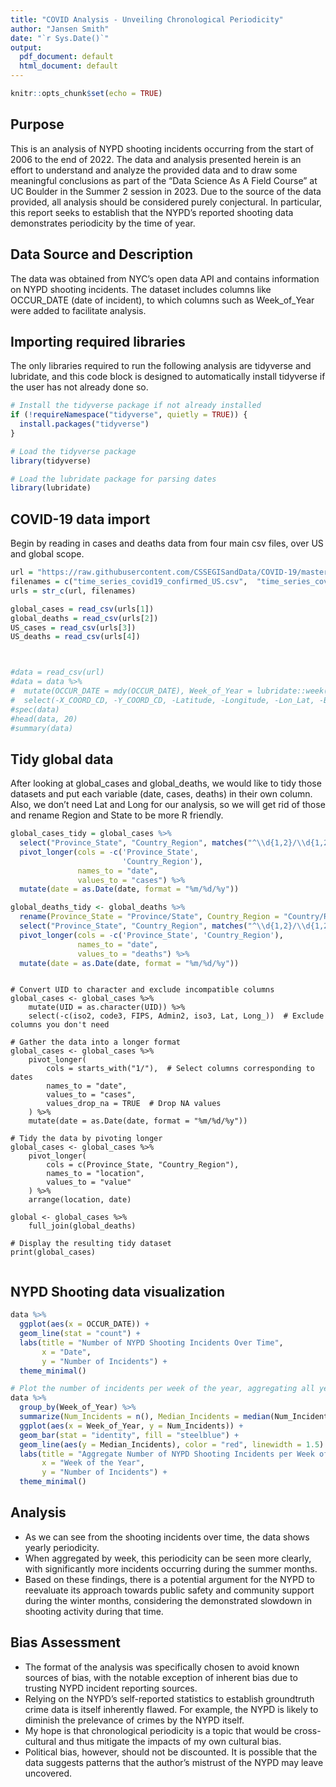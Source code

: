 ```yaml
---
title: "COVID Analysis - Unveiling Chronological Periodicity"
author: "Jansen Smith"
date: "`r Sys.Date()`"
output:
  pdf_document: default
  html_document: default
---
```


```r
knitr::opts_chunk$set(echo = TRUE)
```

## Purpose

This is an analysis of NYPD shooting incidents occurring from the start of 2006 to the end of 2022. The data and analysis presented herein is an effort to understand and analyze the provided data and to draw some meaningful conclusions as part of the “Data Science As A Field Course” at UC Boulder in the Summer 2 session in 2023.
Due to the source of the data provided, all analysis should be considered purely conjectural.
In particular, this report seeks to establish that the NYPD's reported shooting data demonstrates periodicity by the time of year.

## Data Source and Description

The data was obtained from NYC's open data API and contains information on NYPD shooting incidents. The dataset includes columns like OCCUR_DATE (date of incident), to which columns such as Week_of_Year were added to facilitate analysis.


## Importing required libraries
The only libraries required to run the following analysis are tidyverse and lubridate, and this code block is designed to automatically install tidyverse if the user has not already done so.

```r
# Install the tidyverse package if not already installed
if (!requireNamespace("tidyverse", quietly = TRUE)) {
  install.packages("tidyverse")
}

# Load the tidyverse package
library(tidyverse)

# Load the lubridate package for parsing dates
library(lubridate)
```

## COVID-19 data import

Begin by reading in cases and deaths data from four main csv files, over US and global scope.

```r
url = "https://raw.githubusercontent.com/CSSEGISandData/COVID-19/master/csse_covid_19_data/csse_covid_19_time_series/"
filenames = c("time_series_covid19_confirmed_US.csv",  "time_series_covid19_confirmed_global.csv", "time_series_covid19_deaths_US.csv",  "time_series_covid19_deaths_global.csv")
urls = str_c(url, filenames)

global_cases = read_csv(urls[1])
global_deaths = read_csv(urls[2])
US_cases = read_csv(urls[3])
US_deaths = read_csv(urls[4])



#data = read_csv(url)
#data = data %>%
#  mutate(OCCUR_DATE = mdy(OCCUR_DATE), Week_of_Year = lubridate::week(OCCUR_DATE)) %>%
#  select(-X_COORD_CD, -Y_COORD_CD, -Latitude, -Longitude, -Lon_Lat, -BORO, -LOC_OF_OCCUR_DESC, -PRECINCT, -JURISDICTION_CODE, -LOC_CLASSFCTN_DESC, -LOCATION_DESC, -STATISTICAL_MURDER_FLAG, -PERP_AGE_GROUP, -PERP_SEX, -PERP_RACE, OCCUR_TIME, -VIC_AGE_GROUP, -VIC_SEX, -VIC_RACE)
#spec(data)
#head(data, 20)
#summary(data)
```

## Tidy global data
After looking at global_cases and global_deaths, we would like to tidy those datasets and put each variable (date, cases, deaths) in their own column.
Also, we don't need Lat and Long for our analysis, so we will get rid of those and rename Region and State to be more R friendly.

```r

global_cases_tidy = global_cases %>%
  select("Province_State", "Country_Region", matches("^\\d{1,2}/\\d{1,2}/\\d{2}$")) %>%
  pivot_longer(cols = -c('Province_State',
                         'Country_Region'),
               names_to = "date",
               values_to = "cases") %>%
  mutate(date = as.Date(date, format = "%m/%d/%y"))

global_deaths_tidy <- global_deaths %>%
  rename(Province_State = "Province/State", Country_Region = "Country/Region") %>%
  select("Province_State", "Country_Region", matches("^\\d{1,2}/\\d{1,2}/\\d{2}$")) %>%
  pivot_longer(cols = -c('Province_State', 'Country_Region'),
               names_to = "date",
               values_to = "deaths") %>%
  mutate(date = as.Date(date, format = "%m/%d/%y"))



```
```
# Convert UID to character and exclude incompatible columns
global_cases <- global_cases %>%
    mutate(UID = as.character(UID)) %>%
    select(-c(iso2, code3, FIPS, Admin2, iso3, Lat, Long_))  # Exclude columns you don't need

# Gather the data into a longer format
global_cases <- global_cases %>%
    pivot_longer(
        cols = starts_with("1/"),  # Select columns corresponding to dates
        names_to = "date",
        values_to = "cases",
        values_drop_na = TRUE  # Drop NA values
    ) %>%
    mutate(date = as.Date(date, format = "%m/%d/%y"))

# Tidy the data by pivoting longer
global_cases <- global_cases %>%
    pivot_longer(
        cols = c(Province_State, "Country_Region"),
        names_to = "location",
        values_to = "value"
    ) %>%
    arrange(location, date)

global <- global_cases %>%
    full_join(global_deaths)

# Display the resulting tidy dataset
print(global_cases)


```

## NYPD Shooting data visualization

```r
data %>%
  ggplot(aes(x = OCCUR_DATE)) +
  geom_line(stat = "count") +
  labs(title = "Number of NYPD Shooting Incidents Over Time",
       x = "Date",
       y = "Number of Incidents") +
  theme_minimal() 

# Plot the number of incidents per week of the year, aggregating all years
data %>%
  group_by(Week_of_Year) %>%
  summarize(Num_Incidents = n(), Median_Incidents = median(Num_Incidents)) %>%
  ggplot(aes(x = Week_of_Year, y = Num_Incidents)) +
  geom_bar(stat = "identity", fill = "steelblue") +
  geom_line(aes(y = Median_Incidents), color = "red", linewidth = 1.5) +  # Add a red line for the median
  labs(title = "Aggregate Number of NYPD Shooting Incidents per Week of the Year",
       x = "Week of the Year",
       y = "Number of Incidents") +
  theme_minimal()
```

## Analysis

- As we can see from the shooting incidents over time, the data shows yearly periodicity.
- When aggregated by week, this periodicity can be seen more clearly, with significantly more incidents occurring during the summer months.
- Based on these findings, there is a potential argument for the NYPD to reevaluate its approach towards public safety and community support during the winter months, considering the demonstrated slowdown in shooting activity during that time.

## Bias Assessment

- The format of the analysis was specifically chosen to avoid known sources of bias, with the notable exception of inherent bias due to trusting NYPD incident reporting sources.
- Relying on the NYPD's self-reported statistics to establish groundtruth crime data is itself inherently flawed. For example, the NYPD is likely to diminish the prelevance of crimes by the NYPD itself.
- My hope is that chronological periodicity is a topic that would be cross-cultural and thus mitigate the impacts of my own cultural bias.
- Political bias, however, should not be discounted. It is possible that the data suggests patterns that the author's mistrust of the NYPD may leave uncovered.